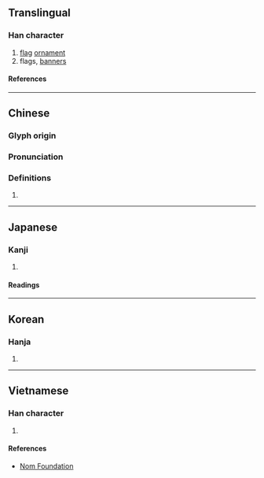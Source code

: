 {{character info}}
==Translingual==

===Han character===
{{Han char|rn=70|rad=方|as=06|sn=10|four=08227|canj=YSOJB|ids=⿸𭤨巿}}

# [[flag]] [[ornament]]
# flags, [[banner]]s

====References====
{{Han ref|kx=0483.080|dkj=13646|dj=0845.040|hdz=32177.030|uh=65C6}}

----

==Chinese==
{{zh-forms}}

===Glyph origin===
{{Han compound|㫃|𣎵|c1=s|c2=p|ls=psc}}
{{Han etym}}

===Pronunciation===
{{zh-pron
|m=pèi
|c=pui3
|mc=y
|oc=y
|cat=
}}

===Definitions===
{{zh-hanzi}}

# {{rfdef|zh|sort=方06}}

----

==Japanese==

===Kanji===
{{ja-kanji|grade=|rs=方06}}

# {{rfdef|ja|sort=方06}}

====Readings====
{{ja-readings
|on=はい
|kun=はた
}}

----

==Korean==

===Hanja===
{{ko-hanja|패}}

# {{rfdef|ko|sort=方06}}

----

==Vietnamese==

===Han character===
{{vi-readings|rs=方06|reading=bái}}

# {{rfdef|vi|sort=方06}}

====References====
* [http://nomfoundation.org/common/nom_details.php?codepoint=65c6 Nom Foundation]